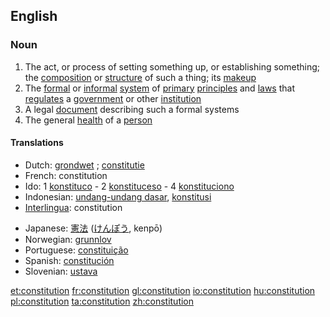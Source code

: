 ==English==

===Noun===
{{wikipedia}}
{{en-noun-reg}}

#The act, or process of setting something up, or establishing something; the [[composition]] or [[structure]] of such a thing; its [[makeup]]
#The [[formal]] or [[informal]] [[system]] of [[primary]] [[principle]]s and [[law]]s that [[regulate]]s a [[government]] or other [[institution]]
#A legal [[document]] describing such a formal systems
#The general [[health]] of a [[person]]

====Translations====
{{top}}
*Dutch: [[grondwet]] {{m}}; [[constitutie]] {{f}}
*French: constitution {{f}}
*Ido: 1 [[konstituco]] - 2 [[konstituceso]] - 4 [[konstituciono]]
*Indonesian: [[undang-undang dasar]], [[konstitusi]]
*[[Interlingua]]: constitution
{{mid}}
*Japanese: [[憲法]] ([[けんぽう]], kenpō)
*Norwegian: [[grunnlov]] {{m}}
*Portuguese: [[constituição]] {{f}}
*Spanish: [[constitución]] {{f}}
*Slovenian: [[ustava]]
{{bottom}}

[[et:constitution]]
[[fr:constitution]]
[[gl:constitution]]
[[io:constitution]]
[[hu:constitution]]
[[pl:constitution]]
[[ta:constitution]]
[[zh:constitution]]